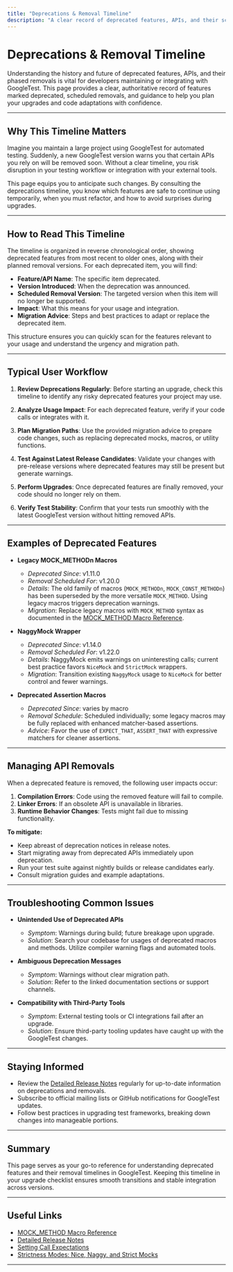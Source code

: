 ```yaml
---
title: "Deprecations & Removal Timeline"
description: "A clear record of deprecated features, APIs, and their scheduled removals. Users planning upgrades or integrating with external tooling can quickly see what's at risk or needs adjustment."
---
```


# Deprecations & Removal Timeline

Understanding the history and future of deprecated features, APIs, and their phased removals is vital for developers maintaining or integrating with GoogleTest. This page provides a clear, authoritative record of features marked deprecated, scheduled removals, and guidance to help you plan your upgrades and code adaptations with confidence.

---

## Why This Timeline Matters

Imagine you maintain a large project using GoogleTest for automated testing. Suddenly, a new GoogleTest version warns you that certain APIs you rely on will be removed soon. Without a clear timeline, you risk disruption in your testing workflow or integration with your external tools.

This page equips you to anticipate such changes. By consulting the deprecations timeline, you know which features are safe to continue using temporarily, when you must refactor, and how to avoid surprises during upgrades.

---

## How to Read This Timeline

The timeline is organized in reverse chronological order, showing deprecated features from most recent to older ones, along with their planned removal versions. For each deprecated item, you will find:

- **Feature/API Name**: The specific item deprecated.
- **Version Introduced**: When the deprecation was announced.
- **Scheduled Removal Version**: The targeted version when this item will no longer be supported.
- **Impact**: What this means for your usage and integration.
- **Migration Advice**: Steps and best practices to adapt or replace the deprecated item.

This structure ensures you can quickly scan for the features relevant to your usage and understand the urgency and migration path.

---

## Typical User Workflow

1. **Review Deprecations Regularly**: Before starting an upgrade, check this timeline to identify any risky deprecated features your project may use.

2. **Analyze Usage Impact**: For each deprecated feature, verify if your code calls or integrates with it.

3. **Plan Migration Paths**: Use the provided migration advice to prepare code changes, such as replacing deprecated mocks, macros, or utility functions.

4. **Test Against Latest Release Candidates**: Validate your changes with pre-release versions where deprecated features may still be present but generate warnings.

5. **Perform Upgrades**: Once deprecated features are finally removed, your code should no longer rely on them.

6. **Verify Test Stability**: Confirm that your tests run smoothly with the latest GoogleTest version without hitting removed APIs.

---

## Examples of Deprecated Features

- **Legacy MOCK_METHODn Macros**
  - *Deprecated Since*: v1.11.0
  - *Removal Scheduled For*: v1.20.0
  - *Details*: The old family of macros (`MOCK_METHODn`, `MOCK_CONST_METHODn`) has been superseded by the more versatile `MOCK_METHOD`. Using legacy macros triggers deprecation warnings.
  - *Migration*: Replace legacy macros with `MOCK_METHOD` syntax as documented in the [MOCK_METHOD Macro Reference](../api-reference/core-mocking-apis/mock-methods).

- **NaggyMock Wrapper**
  - *Deprecated Since*: v1.14.0
  - *Removal Scheduled For*: v1.22.0
  - *Details*: NaggyMock emits warnings on uninteresting calls; current best practice favors `NiceMock` and `StrictMock` wrappers.
  - *Migration*: Transition existing `NaggyMock` usage to `NiceMock` for better control and fewer warnings.

- **Deprecated Assertion Macros**
  - *Deprecated Since*: varies by macro
  - *Removal Schedule*: Scheduled individually; some legacy macros may be fully replaced with enhanced matcher-based assertions.
  - *Advice*: Favor the use of `EXPECT_THAT`, `ASSERT_THAT` with expressive matchers for cleaner assertions.

---

## Managing API Removals

When a deprecated feature is removed, the following user impacts occur:

1. **Compilation Errors**: Code using the removed feature will fail to compile.
2. **Linker Errors**: If an obsolete API is unavailable in libraries.
3. **Runtime Behavior Changes**: Tests might fail due to missing functionality.

**To mitigate:**

- Keep abreast of deprecation notices in release notes.
- Start migrating away from deprecated APIs immediately upon deprecation.
- Run your test suite against nightly builds or release candidates early.
- Consult migration guides and example adaptations.

---

## Troubleshooting Common Issues

- **Unintended Use of Deprecated APIs**
  - *Symptom*: Warnings during build; future breakage upon upgrade.
  - *Solution*: Search your codebase for usages of deprecated macros and methods. Utilize compiler warning flags and automated tools.

- **Ambiguous Deprecation Messages**
  - *Symptom*: Warnings without clear migration path.
  - *Solution*: Refer to the linked documentation sections or support channels.

- **Compatibility with Third-Party Tools**
  - *Symptom*: External testing tools or CI integrations fail after an upgrade.
  - *Solution*: Ensure third-party tooling updates have caught up with the GoogleTest changes.

---

## Staying Informed

- Review the [Detailed Release Notes](./detailed-release-notes) regularly for up-to-date information on deprecations and removals.
- Subscribe to official mailing lists or GitHub notifications for GoogleTest updates.
- Follow best practices in upgrading test frameworks, breaking down changes into manageable portions.

---

## Summary

This page serves as your go-to reference for understanding deprecated features and their removal timelines in GoogleTest. Keeping this timeline in your upgrade checklist ensures smooth transitions and stable integration across versions.

---

## Useful Links

- [MOCK_METHOD Macro Reference](../api-reference/core-mocking-apis/mock-methods)
- [Detailed Release Notes](./detailed-release-notes)
- [Setting Call Expectations](../api-reference/core-mocking-apis/call-expectations)
- [Strictness Modes: Nice, Naggy, and Strict Mocks](../api-reference/core-mocking-apis/strictness-modes)

---